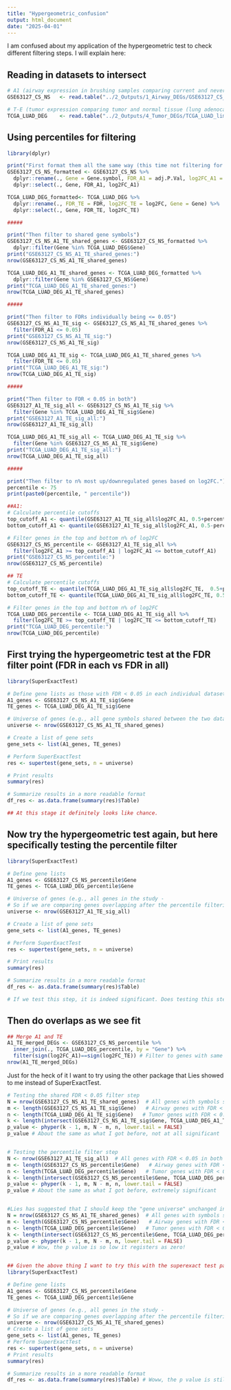 ```yaml
---
title: "Hypergeometric_confusion"
output: html_document
date: "2025-04-01"
---
```


I am confused about my application of the hypergeometric test to check different filtering steps. I will explain here:

## Reading in datasets to intersect
```r

# A1 (airway expression in brushing samples comparing current and never smokers)
GSE63127_CS_NS   <- read.table("../2_Outputs/1_Airway_DEGs/GSE63127_CS_NS_limma_20250307.txt", header = TRUE)

# T-E (tumor expression comparing tumor and normal tissue (lung adenocarcinoma from TCGA))
TCGA_LUAD_DEG    <- read.table("../2_Outputs/4_Tumor_DEGs/TCGA_LUAD_limma_DEG_CSFS_20250331.txt")

```

## Using percentiles for filtering
```r
library(dplyr)

print("First format them all the same way (this time not filtering for FDR)")
GSE63127_CS_NS_formatted <- GSE63127_CS_NS %>%
  dplyr::rename(., Gene = Gene.symbol, FDR_A1 = adj.P.Val, log2FC_A1 = logFC) %>%
  dplyr::select(., Gene, FDR_A1, log2FC_A1)

TCGA_LUAD_DEG_formatted<- TCGA_LUAD_DEG %>%
  dplyr::rename(., FDR_TE = FDR, log2FC_TE = log2FC, Gene = Gene) %>%
  dplyr::select(., Gene, FDR_TE, log2FC_TE)

#####

print("Then filter to shared gene symbols")
GSE63127_CS_NS_A1_TE_shared_genes <- GSE63127_CS_NS_formatted %>%
  dplyr::filter(Gene %in% TCGA_LUAD_DEG$Gene)
print("GSE63127_CS_NS_A1_TE_shared_genes:")
nrow(GSE63127_CS_NS_A1_TE_shared_genes)

TCGA_LUAD_DEG_A1_TE_shared_genes <- TCGA_LUAD_DEG_formatted %>%
  dplyr::filter(Gene %in% GSE63127_CS_NS$Gene)
print("TCGA_LUAD_DEG_A1_TE_shared_genes:")
nrow(TCGA_LUAD_DEG_A1_TE_shared_genes)

#####

print("Then filter to FDRs individually being <= 0.05")
GSE63127_CS_NS_A1_TE_sig <- GSE63127_CS_NS_A1_TE_shared_genes %>%
  filter(FDR_A1 <= 0.05)
print("GSE63127_CS_NS_A1_TE_sig:")
nrow(GSE63127_CS_NS_A1_TE_sig)

TCGA_LUAD_DEG_A1_TE_sig <- TCGA_LUAD_DEG_A1_TE_shared_genes %>%
  filter(FDR_TE <= 0.05)
print("TCGA_LUAD_DEG_A1_TE_sig:")
nrow(TCGA_LUAD_DEG_A1_TE_sig)

#####

print("Then filter to FDR < 0.05 in both")
GSE63127_A1_TE_sig_all <- GSE63127_CS_NS_A1_TE_sig %>%
  filter(Gene %in% TCGA_LUAD_DEG_A1_TE_sig$Gene)
print("GSE63127_A1_TE_sig_all:")
nrow(GSE63127_A1_TE_sig_all)

TCGA_LUAD_DEG_A1_TE_sig_all <- TCGA_LUAD_DEG_A1_TE_sig %>%
  filter(Gene %in% GSE63127_CS_NS_A1_TE_sig$Gene)
print("TCGA_LUAD_DEG_A1_TE_sig_all:")
nrow(TCGA_LUAD_DEG_A1_TE_sig_all)

#####

print("Then filter to n% most up/downregulated genes based on log2FC.")
percentile <- 75
print(paste0(percentile, " percentile"))

##A1:
# Calculate percentile cutoffs
top_cutoff_A1 <- quantile(GSE63127_A1_TE_sig_all$log2FC_A1, 0.5+percentile/100/2, na.rm = TRUE)
bottom_cutoff_A1 <- quantile(GSE63127_A1_TE_sig_all$log2FC_A1, 0.5-percentile/100/2, na.rm = TRUE)

# Filter genes in the top and bottom n% of log2FC
GSE63127_CS_NS_percentile <- GSE63127_A1_TE_sig_all %>%
  filter(log2FC_A1 >= top_cutoff_A1 | log2FC_A1 <= bottom_cutoff_A1)
print("GSE63127_CS_NS_percentile:")
nrow(GSE63127_CS_NS_percentile)

## TE
# Calculate percentile cutoffs
top_cutoff_TE <- quantile(TCGA_LUAD_DEG_A1_TE_sig_all$log2FC_TE,  0.5+percentile/100/2, na.rm = TRUE)  # Top n%
bottom_cutoff_TE <- quantile(TCGA_LUAD_DEG_A1_TE_sig_all$log2FC_TE, 0.5-percentile/100/2, na.rm = TRUE)  # Bottom n%

# Filter genes in the top and bottom n% of log2FC
TCGA_LUAD_DEG_percentile <- TCGA_LUAD_DEG_A1_TE_sig_all %>%
  filter(log2FC_TE >= top_cutoff_TE | log2FC_TE <= bottom_cutoff_TE)
print("TCGA_LUAD_DEG_percentile:")
nrow(TCGA_LUAD_DEG_percentile)

```

## First trying the hypergeometric test at the FDR filter point (FDR in each vs FDR in all)

```r
library(SuperExactTest)

# Define gene lists as those with FDR < 0.05 in each individual dataset
A1_genes <- GSE63127_CS_NS_A1_TE_sig$Gene
TE_genes <- TCGA_LUAD_DEG_A1_TE_sig$Gene

# Universe of genes (e.g., all gene symbols shared between the two datasets)
universe <- nrow(GSE63127_CS_NS_A1_TE_shared_genes) 

# Create a list of gene sets
gene_sets <- list(A1_genes, TE_genes)

# Perform SuperExactTest
res <- supertest(gene_sets, n = universe)

# Print results
summary(res)

# Summarize results in a more readable format
df_res <- as.data.frame(summary(res)$Table)

## At this stage it definitely looks like chance.

```

## Now try the hypergeometric test again, but here specifically testing the percentile filter

```r
library(SuperExactTest)

# Define gene lists
A1_genes <- GSE63127_CS_NS_percentile$Gene
TE_genes <- TCGA_LUAD_DEG_percentile$Gene

# Universe of genes (e.g., all genes in the study - 
# So if we are comparing genes overlapping after the percentile filtering step, we should be using the list from right before that: symbols shared between A1 and TE with FDR < 0.05 in both, therefore with chance of overlap at this next step)
universe <- nrow(GSE63127_A1_TE_sig_all) 

# Create a list of gene sets
gene_sets <- list(A1_genes, TE_genes)

# Perform SuperExactTest
res <- supertest(gene_sets, n = universe)

# Print results
summary(res)

# Summarize results in a more readable format
df_res <- as.data.frame(summary(res)$Table)

# If we test this step, it is indeed significant. Does testing this step violate any part of the assumptions of the hyupergeometric test? Unsure.

```


## Then do overlaps as we see fit

```r

## Merge A1 and TE
A1_TE_merged_DEGs <- GSE63127_CS_NS_percentile %>%
  inner_join(., TCGA_LUAD_DEG_percentile, by = "Gene") %>%
  filter(sign(log2FC_A1)==sign(log2FC_TE)) # Filter to genes with same signs
nrow(A1_TE_merged_DEGs)

```



Just for the heck of it I want to try using the other package that Lies showed to me instead of SuperExactTest.

```r
# Testing the shared FDR < 0.05 filter step
N = nrow(GSE63127_CS_NS_A1_TE_shared_genes)  # All genes with symbols shared
m <- length(GSE63127_CS_NS_A1_TE_sig$Gene)   # Airway genes with FDR < 0.05
n <- length(TCGA_LUAD_DEG_A1_TE_sig$Gene)   # Tumor genes with FDR < 0.05
k <- length(intersect(GSE63127_CS_NS_A1_TE_sig$Gene, TCGA_LUAD_DEG_A1_TE_sig$Gene))    # Observed overlap
p_value <- phyper(k - 1, m, N - m, n, lower.tail = FALSE)
p_value # About the same as what I got before, not at all significant


# Testing the percentile filter step
N <- nrow(GSE63127_A1_TE_sig_all)  # All genes with FDR < 0.05 in both airway and tumor
m <- length(GSE63127_CS_NS_percentile$Gene)   # Airway genes with FDR < 0.05 in both airway and tumor and top 25% |log2FC|
n <- length(TCGA_LUAD_DEG_percentile$Gene)   # Tumor genes with FDR < 0.05 in both airway and tumor and top 25% |log2FC|
k <- length(intersect(GSE63127_CS_NS_percentile$Gene, TCGA_LUAD_DEG_percentile$Gene))    # Observed overlap
p_value <- phyper(k - 1, m, N - m, n, lower.tail = FALSE)
p_value # About the same as what I got before, extremely significant


#Lies has suggested that I should keep the "gene universe" unchanged in the second case (percentile filter step) because I am testing both fdr and log2FC here. I will try that out.
N = nrow(GSE63127_CS_NS_A1_TE_shared_genes)  # All genes with symbols shared
m <- length(GSE63127_CS_NS_percentile$Gene)   # Airway genes with FDR < 0.05 in both airway and tumor and top 25% |log2FC|
n <- length(TCGA_LUAD_DEG_percentile$Gene)   # Tumor genes with FDR < 0.05 in both airway and tumor and top 25% |log2FC|
k <- length(intersect(GSE63127_CS_NS_percentile$Gene, TCGA_LUAD_DEG_percentile$Gene))    # Observed overlap
p_value <- phyper(k - 1, m, N - m, n, lower.tail = FALSE)
p_value # Wow, the p value is so low it registers as zero!


## Given the above thing I want to try this with the superexact test package to se if I actually get a p value
library(SuperExactTest)

# Define gene lists
A1_genes <- GSE63127_CS_NS_percentile$Gene
TE_genes <- TCGA_LUAD_DEG_percentile$Gene

# Universe of genes (e.g., all genes in the study - 
# So if we are comparing genes overlapping after the percentile filtering step, we should be using the list from right before that: symbols shared between A1 and TE with FDR < 0.05 in both, therefore with chance of overlap at this next step)
universe <- nrow(GSE63127_CS_NS_A1_TE_shared_genes) 
# Create a list of gene sets
gene_sets <- list(A1_genes, TE_genes)
# Perform SuperExactTest
res <- supertest(gene_sets, n = universe)
# Print results
summary(res)

# Summarize results in a more readable format
df_res <- as.data.frame(summary(res)$Table) # Woww, the p value is still effectively zero! Amazing.

```








